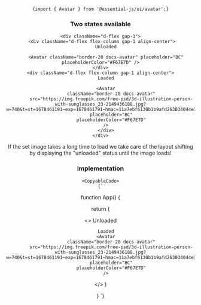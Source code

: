 
<Header pretitle="Utils" title="Avatar" />

<CopyableCode>{`import { Avatar } from '@essential-js/ui/avatar';`}</CopyableCode>

<section>
    <h3>Two states available</h3>

    <div className="d-flex gap-1">
     <div className="d-flex flex-column gap-1 align-center">
        Unloaded

        <Avatar className="border-20 docs-avatar" placeholder="BC" placeholderColor="#F67E7D" />
    </div>
    <div className="d-flex flex-column gap-1 align-center">
        Loaded

        <Avatar
            className="border-20 docs-avatar"
            src="https://img.freepik.com/free-psd/3d-illustration-person-with-sunglasses_23-2149436188.jpg?w=740&t=st=1678461191~exp=1678461791~hmac=11a7ebf6130b1b9afd263034044e31db758e708fc904a9acf691758178fdc99e"
            placeholder="BC"
            placeholderColor="#F67E7D"
        />
        </div>
    </div>

</section>

If the set image takes a long time to load we take care of the layout shifting by displaying the "unloaded" status until the image loads!

<section>
    <h3>Implementation</h3>

    <CopyableCode>
    {`


function App() {

return (

<>
    Unloaded
    <Avatar className="border-20 docs-avatar" placeholder="BC" placeholderColor="#F67E7D" />

        Loaded
        <Avatar
            className="border-20 docs-avatar"
            src="https://img.freepik.com/free-psd/3d-illustration-person-with-sunglasses_23-2149436188.jpg?w=740&t=st=1678461191~exp=1678461791~hmac=11a7ebf6130b1b9afd263034044e31db758e708fc904a9acf691758178fdc99e"
            placeholder="BC"
            placeholderColor="#F67E7D"
        />

</>
    )

}
`}

</CopyableCode>

</section>
